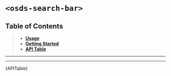

<Meta title="UI Components/️Search Bar [atom]/Web Component" />

# `<osds-search-bar>`

## Table of Contents
> - **[Usage](#usage)**
> - **[Getting Started](#getting-started)**
> - **[API Table](#api-table)**

<hr/>
<Usage />
<hr/>
<div id="api-table"><Description>{APITable}</Description></div>
